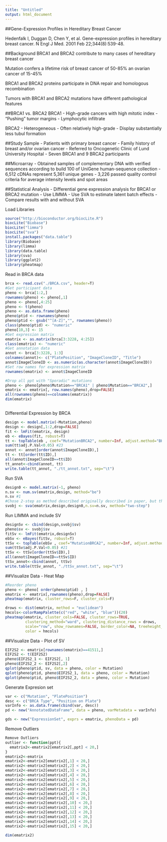 ```yaml
---
title: "Untitled"
output: html_document
---
```


##Gene-Expression Profiles in Hereditary Breast Cancer

Hedenfalk I, Duggan D, Chen Y, et al. Gene-expression profiles in hereditary breast cancer. N Engl J Med. 2001 Feb 22;344(8):539-48.

##Background
BRCA1 and BRCA2 contribute to many cases of hereditary breast cancer

Mutation confers a lifetime risk of breast cancer of 50-85% an ovarian cancer of 15-45%

BRCA1 and BRCA2 proteins participate in DNA repair and homologous recombination

Tumors with BRCA1 and BRCA2 mutations have different pathological features

##BRCA1 vs. BRCA2
BRCA1
- High-grade cancers with high mitotic index
- "Pushing" tumor margins
- Lymphocytic infiltrate

BRCA2
- Heterogeneous
- Often relatively high-grade
- Display substantially less tubul formation

##Study Sample
- Patients with primary breast cancer
- Family history of breast and/or ovarian cancer
- Referred to Oncogenetic Clinic of Lund University Hospital
- Seven BRCA1 and 9 BRCA2 participants

##Microarray
- Obtained samples of complementary DNA with verified sequences  according to build 100 of UniGene human-sequence collection
- 6,512 cDNAs represent 5,361 unique genes
- 3,226 passed quality control criteria for average intensity levels and spot areas

##Statistical Analysis
- Differential gene expression analysis for BRCA1 or BRCA2 mutation
- Use LIMMA
- Use SVA to estimate latent batch effects
- Compare results with and without SVA


Load Libraries
```r
source("http://bioconductor.org/biocLite.R")
biocLite("Biobase")
biocLite("limma")
biocLite("sva")
install.packages("data.table")
library(Biobase)
library(limma)
library(data.table)
library(sva)
library(ggplot2)
library(pheatmap)
```
Read in BRCA data
```r
brca <- read.csv("./BRCA.csv", header=T)
#Get participant data
pheno <- brca[1:2,]
rownames(pheno) <- pheno[,1]
pheno <- pheno[,4:25]
pheno <- t(pheno)
pheno <- as.data.frame(pheno)
pheno$ptid <- rownames(pheno)
pheno$ptid <- gsub("^[A-Z]","", rownames(pheno))
class(pheno$ptid) <- "numeric"
pheno[10,3] <- 15
#Get expression matrix
ematrix <- as.matrix(brca[3:3228, 4:25])
class(ematrix) <- "numeric"
#Get annotation data
annot <- brca[3:3228, 1:3]
colnames(annot)<- c("PlatePosition", "ImageCloneID", "Title")
annot$ImageCloneID <- as.numeric(as.character(annot$ImageCloneID))
#Set row names for expression matrix
rownames(ematrix) <- annot$ImageCloneID

#Drop all ppt with "Sporadic" mutations
pheno <- pheno[pheno$Mutation=="BRCA1" | pheno$Mutation=="BRCA2",]
ematrix <- ematrix[, row.names(pheno),drop=FALSE]
all(rownames(pheno)==colnames(ematrix))
dim(ematrix)



```
Differential Expression by BRCA
```r
design <- model.matrix(~Mutation,pheno)
design <- design[,1:2,drop=FALSE]
fit <- lmFit(ematrix, design)
eb <- eBayes(fit, robust=T)
tt <- topTable(eb , coef="MutationBRCA2", number=Inf, adjust.method="BH")
sum(tt$adj.P.Val<0.05) #23
annot <- annot[order(annot$ImageCloneID),]
tt <- tt[order(tt$ID),]
all(annot$ImageCloneID==tt$ID)
tt_annot<-cbind(annot, tt)
write.table(tt_annot, "./tt_annot.txt", sep="\t")
```
Run SVA
```r
design0 <- model.matrix(~1, pheno)
n.sv <- num.sv(ematrix,design, method="be")
n.sv #1
#Chose 2-step as method described originally described in paper, but there are newer methods now
svobj <- sva(ematrix,design,design0,n.sv=n.sv, method="two-step")

```
Run LIMMA and include SV
```r
designSv <- cbind(design,svobj$sv)
pheno$sv <- svobj$sv
fitSv <- lmFit(ematrix,designSv)
ebSv <- eBayes(fitSv, robust=T)
ttSv <- topTable(ebSv , coef="MutationBRCA2", number=Inf, adjust.method="BH")
sum(ttSv$adj.P.Val<0.05) #21
ttSv <- ttSv[order(ttSv$ID),]
all(annot$ImageCloneID==ttSv$ID)
ttSv_annot<-cbind(annot, ttSv)
write.table(ttSv_annot, "./ttSv_annot.txt", sep="\t")
```
##Visualize Data - Heat Map
```r
#Reorder pheno
pheno <- pheno[ order(pheno$ptid) , ]
ematrix <- ematrix[,rownames(pheno),drop=FALSE]
pheatmap(ematrix, cluster_rows=F, cluster_cols=F)

drows <- dist(ematrix, method = "euclidean")
hmcols<-colorRampPalette(c("red", "white", "blue"))(20)
pheatmap(ematrix, cluster_cols=FALSE, cluster_rows=TRUE, 
         clustering_method="ward", clustering_distance_rows = drows, 
         scale="row", show_rownames=FALSE, border_color=NA, treeheight_row=0, 
         color = hmcols) 
```

##Visualize Data - Plot of SV
```r
EIF2S2 <- ematrix[rownames(ematrix)==41511,]
EIF2S2 <- t(EIF2S2)
pheno$EIF2S2_1 <- EIF2S2[, 1]
pheno$EIF2S2_2 <- EIF2S2[,2]
qplot(pheno$ptid, sv, data = pheno, color = Mutation)
qplot(pheno$ptid, pheno$EIF2S2_1, data = pheno, color = Mutation)
qplot(pheno$ptid, pheno$EIF2S2_2, data = pheno, color = Mutation)

```











Generate Expresion set
```r

var <- c("Mutation", "PlatePosition")
desc <- c("BRCA Type", "Position on Plate")
varInfo <- as.data.frame(cbind(var, desc))
pd <- new("AnnotatedDataFrame", data = pheno, varMetadata = varInfo)

gds <- new("ExpressionSet", exprs = ematrix, phenoData = pd)
```
Remove Outliers
```r
Remove Outliers
outlier <- function(ppt){
  ematrix2<-ematrix2[ematrix2[,ppt] < 20,] 
}
ematrix2<-ematrix
ematrix2<-ematrix2[ematrix2[,1] < 20,]
ematrix2<-ematrix2[ematrix2[,2] < 20,]
ematrix2<-ematrix2[ematrix2[,3] < 20,]
ematrix2<-ematrix2[ematrix2[,4] < 20,]
ematrix2<-ematrix2[ematrix2[,5] < 20,]
ematrix2<-ematrix2[ematrix2[,6] < 20,]
ematrix2<-ematrix2[ematrix2[,7] < 20,]
ematrix2<-ematrix2[ematrix2[,8] < 20,]
ematrix2<-ematrix2[ematrix2[,9] < 20,]
ematrix2<-ematrix2[ematrix2[,10] < 20,]
ematrix2<-ematrix2[ematrix2[,11] < 20,]
ematrix2<-ematrix2[ematrix2[,12] < 20,]
ematrix2<-ematrix2[ematrix2[,13] < 20,]
ematrix2<-ematrix2[ematrix2[,14] < 20,]
ematrix2<-ematrix2[ematrix2[,15] < 20,]

dim(ematrix2)
```
